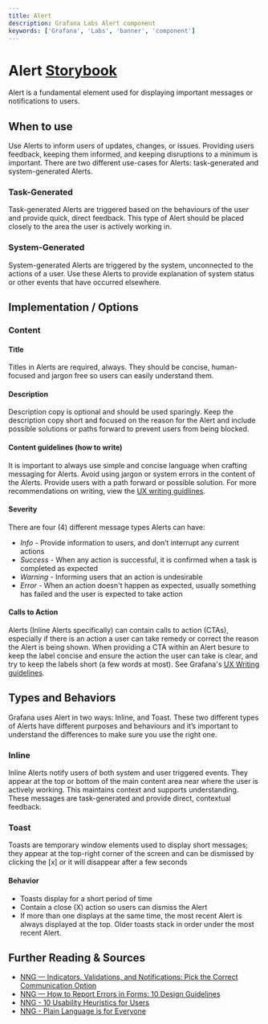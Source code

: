 ```yaml
---
title: Alert
description: Grafana Labs Alert component
keywords: ['Grafana', 'Labs', 'banner', 'component']
---
```


# Alert <Badge text='ready' color='green'></Badge> <a href='https://developers.grafana.com/ui/latest/index.html?path=/story/overlays-alert--examples' target='_blank' className='header-links'>Storybook <Icon name="external-link-alt"/> </a>

Alert is a fundamental element used for displaying important messages or notifications to users.

## When to use

Use Alerts to inform users of updates, changes, or issues. Providing users feedback, keeping them informed, and keeping disruptions to a minimum is important. There are two different use-cases for Alerts: task-generated and system-generated Alerts.

### Task-Generated
Task-generated Alerts are triggered based on the behaviours of the user and provide quick, direct feedback. This type of Alert should be placed closely to the area the user is actively working in.

### System-Generated
System-generated Alerts are triggered by the system, unconnected to the actions of a user. Use these Alerts to provide explanation of system status or other events that have occurred elsewhere.

## Implementation / Options

### Content

#### Title
Titles in Alerts are required, always. They should be concise, human-focused and jargon free so users can easily understand them.

#### Description
Description copy is optional and should be used sparingly. Keep the description copy short and focused on the reason for the Alert and include possible solutions or paths forward to prevent users from being blocked.

#### Content guidelines (how to write)
It is important to always use simple and concise language when crafting messaging for Alerts. Avoid using jargon or system errors in the content of the Alerts. Provide users with a path forward or possible solution. For more recommendations on writing, view the [UX writing guidlines](https://grafana.com/docs/writers-toolkit/write/style-guide/ux-writing/).

#### Severity
There are four (4) different message types Alerts can have:
- *Info* - Provide information to users, and don’t interrupt any current actions
- *Success* - When any action is successful, it is confirmed when a task is completed as expected
- *Warning* - Informing users that an action is undesirable
- *Error* - When an action doesn't happen as expected, usually something has failed and the user is expected to take action

#### Calls to Action
Alerts (Inline Alerts specifically) can contain calls to action (CTAs), especially if there is an action a user can take remedy or correct the reason the Alert is being shown. When providing a CTA within an Alert besure to keep the label concise and ensure the action the user can take is clear, and try to keep the labels short (a few words at most). See Grafana's [UX Writing guidelines](https://grafana.com/docs/writers-toolkit/write/style-guide/ux-writing/).

## Types and Behaviors
Grafana uses Alert in two ways: Inline, and Toast. These two different types of Alerts have different purposes and behaviours and it’s important to understand the differences to make sure you use the right one.

### Inline
Inline Alerts notify users of both system and user triggered events. They appear at the top or bottom of the main content area near where the user is actively working. This maintains context and supports understanding. These messages are task-generated and provide direct, contextual feedback. 

### Toast
Toasts are temporary window elements used to display short messages; they appear at the top-right corner of the screen and can be dismissed by clicking the [x] or it will disappear after a few seconds

#### Behavior
- Toasts display for a short period of time
- Contain a close (X) action so users can dismiss the Alert
- If more than one displays at the same time, the most recent Alert is always displayed at the top. Older toasts stack in order under the most recent Alert.


## Further Reading & Sources

- [NNG — Indicators, Validations, and Notifications: Pick the Correct Communication Option](https://www.nngroup.com/articles/indicators-validations-notifications/)
- [NNG — How to Report Errors in Forms: 10 Design Guidelines](https://www.nngroup.com/articles/errors-forms-design-guidelines/)
- [NNG - 10 Usability Heuristics for Users](https://www.nngroup.com/articles/ten-usability-heuristics/)
- [NNG - Plain Language is for Everyone](https://www.nngroup.com/articles/plain-language-experts/)
